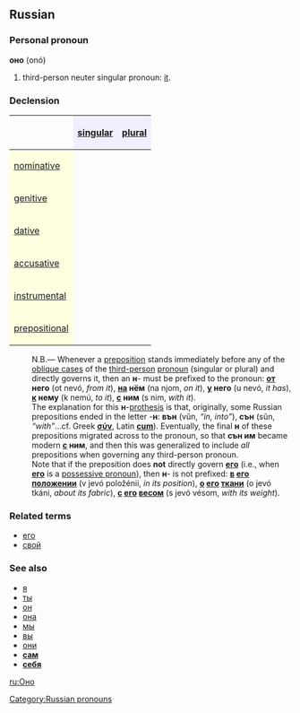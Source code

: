 ==Russian==
[[Category:Russian pronouns]]
===Personal pronoun===
'''оно''' (onó)

# third-person neuter singular pronoun: [[it]].

===Declension===
{| border="1" cellpadding="4" cellspacing="0"
!
! style="background-color: #EFEFFF" align="center"|[[singular]]
! style="background-color: #EFEFFF" align="center"|[[plural]]
|-
! style="background-color: #FFFFE0" align="left"|[[nominative case|nominative]]
| align="center"|{{Unicode|оно́}}
| align="center"|{{Unicode|они́}}
|-
! style="background-color: #FFFFE0" align="left"|[[genitive case|genitive]]
| align="center"|{{Unicode|его́}}
| align="center"|{{Unicode|их}}
|-
! style="background-color: #FFFFE0" align="left"|[[dative case|dative]]
| align="center"|{{Unicode|ему́}}
| align="center"|{{Unicode|им}}
|-
! style="background-color: #FFFFE0" align="left"|[[accusative case|accusative]]
| align="center"|{{Unicode|его́}}
| align="center"|{{Unicode|их}}
|-
! style="background-color: #FFFFE0" align="left"|[[instrumental case|instrumental]]
| align="center"|{{Unicode|им}}
| align="center"|{{Unicode|и́ми}}
|-
! style="background-color: #FFFFE0" align="left"|[[prepositional case|prepositional]]
| align="center"|{{Unicode|о нём}}
| align="center"|{{Unicode|о ни́х}}
|}


:N.B.— Whenever a [[preposition]] stands immediately before any of the [[oblique case]]s of the [[third-person]] [[pronoun]] (singular or plural) and directly governs it, then an '''н'''- must be prefixed to the pronoun: '''[[от]] него''' (ot nevó, ''from it''), '''[[на]] нём''' (na njom, ''on it''), '''[[у]] него''' (u nevó, ''it has''), '''[[к]] нему''' (k nemú, ''to it''), '''[[с]] ним''' (s nim, ''with it'').
:The explanation for this '''н'''-[[prothesis]] is that, originally, some Russian prepositions ended in the letter -'''н''': '''вън''' (vŭn, ''“in, into”''), '''сън''' (sŭn, ''“with”''...cf. Greek '''[[σύν]]''', Latin '''[[cum]]'''). Eventually, the final '''н''' of these prepositions migrated across to the pronoun, so that '''сън им''' became modern '''[[с]] ним''', and then this was generalized to include ''all'' prepositions when governing any third-person pronoun.
:Note that if the preposition does '''not''' directly govern '''[[его]]''' (i.e., when '''[[его]]''' is a [[possessive pronoun]]), then '''н'''- is not prefixed: '''[[в]] [[его]] [[положение|положении]]''' (v jevó položénii, ''in its position''), '''[[о]] [[его]] [[ткань|ткани]]''' (o jevó tkáni, ''about its fabric''), '''[[с]] [[его]] [[вес|весом]]''' (s jevó vésom, ''with its weight'').

===Related terms===
*[[его]]
*[[свой]]

===See also===
*[[я]]
*[[ты]]
*[[он]]
*[[она]]
*[[мы]]
*[[вы]]
*[[они]]
*'''[[сам]]'''
*'''[[себя]]'''

[[ru:Оно]]